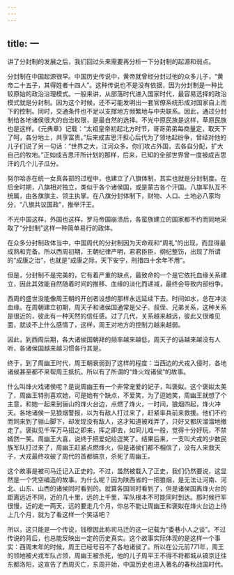 ```yaml
---
---
---
```

title: 一
---



讲了分封制的发展之后，我们回过头来需要再分析一下分封制的起源和弱点。

分封制在中国起源很早。中国历史传说中，黄帝就曾经分封过他的众多儿子，“黄帝二十五子，其得姓者十四人”。这种传说也不是没有依据，因为分封制是一种比较原始的政治治理模式。一般来讲，从部落时代进入国家时代，最容易选择的政治模式就是分封制。因为这个时候，还不可能发明出一套官僚系统形成对国家自上而下的控制。同时，交通条件也不足以支撑地方频繁地与中央联系。因此，通过分封制给各地诸侯很大的自治权限，是最自然的选择。不光中原民族是这样，草原民族也是这样。《元典章》记载：“太祖皇帝初起北方时节，哥哥弟弟每商量定，取天下了呵，各分地土，共享富贵。”后来成吉思汗担心后代为了领地起纷争，曾经对他的儿子们说了另一句话：“世界之大，江河众多。你们攻占外国，去各自分配，扩大自己的牧地。”正如成吉思汗所计划的那样，后来，已知的全部世界曾一度被成吉思汗的几个儿子瓜分。

努尔哈赤在统一女真各部的过程中，也建立了八旗体制，其实也就是分封制度。在后金时期，八旗相对独立，类似于各个诸侯国，或是蒙古各个汗国。八旗军队互不统属，由各旗旗主、领主执掌。在八旗分封体制下，财物、人口、土地必八家均分，“八旗共议国政”，推举汗王。

不光中国这样，外国也这样。罗马帝国崩溃后，各蛮族建立的国家都不约而同地采取了“分封制”这样一种简单易行的政体。

在众多分封制政体当中，中国周代的分封制因为天命观和“周礼”的出现，而显得最成熟和完备。所以西周初期，王朝纪律严明，君君臣臣，纲纪整饬，出现了所谓的“成康之治”，也就是“成康之际，天下安宁，刑措四十余年不用”。

但是，分封制不是完美的，它有着严重的缺点，最致命的一个是它依托血缘关系建立，因此其效能自然随着时间的推移、血缘的淡化而递减，最终会导致内部纷争。

西周的盛世没能像周王朝的开创者设想的那样永远延续下去。时间如水，总在冲淡血缘。在周朝建立初期，周天子和诸侯国通常是父子、叔侄、兄弟关系，这种关系是很近的，彼此有一种天然的信任感。过了几代，关系越来越远，彼此又很难见面，就谈不上什么感情了，这样，周王对地方的控制力越来越弱。

因此，到西周后期，各大诸侯国朝拜的频率越来越低，周天子的话越来越没有人听，各诸侯国越来越习惯各行其是。

终于，到了周幽王时代，周王朝衰弱到了这样的程度：当西边的犬戎入侵时，各地诸侯甚至都不来帮周王抵抗，所以有了所谓的“烽火戏诸侯”的故事。

什么叫烽火戏诸侯呢？是说周幽王有一个非常宠爱的妃子，叫褒姒。这个褒姒太美了，周幽王特别喜欢她，可是她有个缺点，不爱笑，为了逗她笑，周幽王就想了个主意，和她一起来到骊山的烽火台边，点燃了烽火，一时间，狼烟四起，烽火冲天。各地诸侯一见狼烟警报，以为有敌人打过来了，赶紧率兵前来救援。他们不约而同来到了骊山脚下，却发现没有敌人，这才知道被戏弄了，只好又都灰溜溜地撤走了。褒姒见千军万马招之即来，挥之即去，如同儿戏一般，觉得十分好玩，不禁嫣然一笑。周幽王大喜，说终于把爱妃给逗笑了。结果后来，一支叫犬戎的少数民族军队打过来了，周幽王赶紧点燃烽火，但是诸侯们都不相信了，没有人来救天子，犬戎最终攻破了周代的首都镐京，杀死了周幽王。

这个故事是被司马迁记入正史的。不过，虽然被载入了正史，我们仍然要说，这显然是一个凭空编造的故事。为什么呢？因为陕西省的一把狼烟，是无法让河南、河北、山东、山西的诸侯同时看到的。就算各国同时看到了，但是诸侯国离烽火台的距离远近不同，近的几十里，远的上千里，军队根本不可能同时到达。那时候行军很慢，近的走一两天，远的要走几个月，你总不能让周幽王和褒姒在烽火台边上待上几个月，就为了看这样一个笑话吧？

所以，这只能是一个传说，钱穆因此称司马迁的这一记载为“委巷小人之谈”。不过传说的背后，也总能反映出一定的历史真实。这个故事实际体现的是这样一个事实：西周末年的时候，周王已经号召不了各地诸侯了。所以在公元前771年，周王的领地被犬戎军队占领，周幽王被杀死，他的儿子周平王不得不将都城从镐京迁往东都洛阳，这宣告了西周灭亡，东周开始，中国历史也进入著名的春秋战国时代。